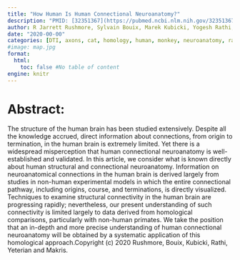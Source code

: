 ```yaml
---
title: "How Human Is Human Connectional Neuroanatomy?"
description: "PMID: [32351367](https://pubmed.ncbi.nlm.nih.gov/32351367/){target='_blank'}    DOI: [10.3389/fnana.2020.00018](https://doi.org/10.3389/fnana.2020.00018){target='_blank'}"
author: R Jarrett Rushmore, Sylvain Bouix, Marek Kubicki, Yogesh Rathi, Edward H Yeterian, Nikos Makris
date: "2020-00-00"
categories: [DTI, axons, cat, homology, human, monkey, neuroanatomy, rat]
#image: map.jpg
format:
  html:
    toc: false #No table of content
engine: knitr
---
```


# Abstract:

The structure of the human brain has been studied extensively. Despite all the knowledge accrued, direct information about connections, from origin to termination, in the human brain is extremely limited. Yet there is a widespread misperception that human connectional neuroanatomy is well-established and validated. In this article, we consider what is known directly about human structural and connectional neuroanatomy. Information on neuroanatomical connections in the human brain is derived largely from studies in non-human experimental models in which the entire connectional pathway, including origins, course, and terminations, is directly visualized. Techniques to examine structural connectivity in the human brain are progressing rapidly; nevertheless, our present understanding of such connectivity is limited largely to data derived from homological comparisons, particularly with non-human primates. We take the position that an in-depth and more precise understanding of human connectional neuroanatomy will be obtained by a systematic application of this homological approach.Copyright (c) 2020 Rushmore, Bouix, Kubicki, Rathi, Yeterian and Makris.
        